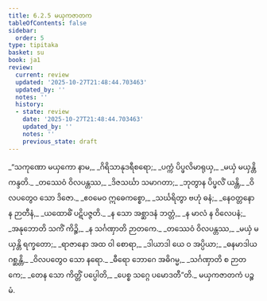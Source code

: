 ```yaml
---
title: 6.2.5 မယှကဇာတက
tableOfContents: false
sidebar:
  order: 5
type: tipitaka
basket: su
book: ja1
review:
  current: review
  updated: '2025-10-27T21:48:44.703463'
  updated_by: ''
  notes: ''
  history:
  - state: review
    date: '2025-10-27T21:48:44.703463'
    updated_by: ''
    notes: ''
    previous_state: draft
---
```



<ReviewStatus review={frontmatter.review} showDetails={true} />

<HypothesisAnnotation frontmatter={frontmatter} />

<DynamicBreadcrumb />

<Division number="103" book="ja1" e="ch" v="22" p="150">

<Paragraph number="1436" type="verses" book="ja1">
_“သကုဏော မယှကော နာမ,_  
_ဂိရိသာနုဒရီစရော;_  
_ပက္ကံ ပိပ္ဖလိမာရုယှ,_  
_မယှံ မယှန္တိ ကန္ဒတိ._  

</Paragraph>

</Division>
<Division number="104" book="ja1" e="ch" v="22" p="150">

<Paragraph number="1437" type="verses" book="ja1">
_တဿေဝံ ဝိလပန္တဿ,_  
_ဒိဇသင်္ဃာ သမာဂတာ;_  
_ဘုတွာန ပိပ္ဖလိံ ယန္တိ,_  
_ဝိလပတွေဝ သော ဒိဇော._  

</Paragraph>

</Division>
<Division number="105" book="ja1" e="ch" v="22" p="150">

<Paragraph number="1438" type="verses" book="ja1">
_ဧဝမေဝ ဣဓေကစ္စော,_  
_သင်္ဃရိတွာ ဗဟုံ ဓနံ;_  
_နေဝတ္တနော န ဉာတီနံ,_  
_ယထောဓိံ ပဋိပဇ္ဇတိ._  

</Paragraph>

</Division>
<Division number="106" book="ja1" e="ch" v="22" p="150">

<Paragraph number="1439" type="verses" book="ja1">
_န သော အစ္ဆာဒနံ ဘတ္တံ,_  
_န မာလံ န ဝိလေပနံ;_  
_အနုဘောတိ သကိံ ကိဉ္စိ,_  
_န သင်္ဂဏှာတိ ဉာတကေ._  

</Paragraph>

</Division>
<Division number="107" book="ja1" e="ch" v="22" p="150">

<Paragraph number="1440" type="verses" book="ja1">
_တဿေဝံ ဝိလပန္တဿ,_  
_မယှံ မယှန္တိ ရက္ခတော;_  
_ရာဇာနော အထ ဝါ စောရာ,_  
_ဒါယာဒါ ယေ ဝ အပ္ပိယာ;_  
_ဓနမာဒါယ ဂစ္ဆန္တိ,_  
_ဝိလပတွေဝ သော နရော._  

</Paragraph>

</Division>
<Division number="108" book="ja1" e="ch" v="22" p="150">

<Paragraph number="1441" type="verses" book="ja1">
_ဓီရော ဘောဂေ အဓိဂမ္မ,_  
_သင်္ဂဏှာတိ စ ဉာတကေ;_  
_တေန သော ကိတ္တိံ ပပ္ပေါတိ,_  
_ပေစ္စ သဂ္ဂေ ပမောဒတီ”တိ._  


</Paragraph>
</Division>

<Paragraph number="1442" type="center" book="ja1">
မယှကဇာတကံ ပဉ္စမံ.
</Paragraph>